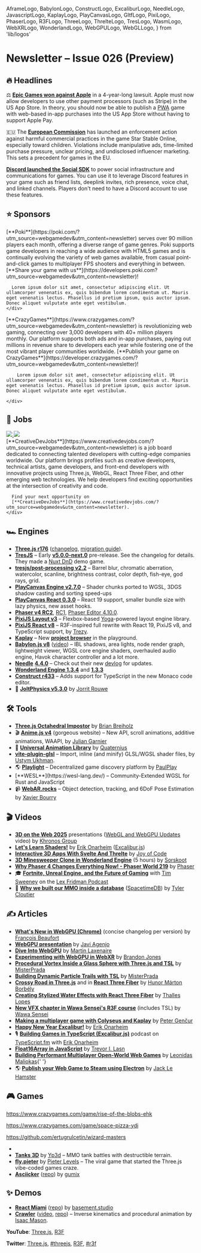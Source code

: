   AframeLogo,
  BabylonLogo,
  ConstructLogo,
  ExcaliburLogo,
  NeedleLogo,
  JavascriptLogo,
  KaplayLogo,
  PlayCanvasLogo,
  GltfLogo,
  PixiLogo,
  PhaserLogo,
  R3FLogo,
  ThreeLogo,
  ThrelteLogo,
  TresLogo,
  WasmLogo,
  WebXRLogo,
  WonderlandLogo,
  WebGPULogo,
  WebGLLogo,
} from 'lib/logos'

# Newsletter – Issue 026 (Preview)

<SubTitleDate value="2025-05-07" />

<NoBulletListStyles />
<NewsletterStyles />

## 🔥 Headlines

⚖️ [**Epic Games won against Apple**](https://www.theverge.com/news/659246/apple-epic-app-store-judge-ruling-control) in a 4-year-long lawsuit. Apple must now allow developers to use other payment processors (such as Stripe) in the US App Store. In theory, you should now be able to publish a [PWA](https://www.webgamedev.com/publishing/pwa) game with web-based in-app purchases into the US App Store without having to support Apple Pay.

🇪🇺 The [**European Commission**](https://ec.europa.eu/commission/presscorner/detail/en/ip_25_831) has launched an enforcement action against harmful commercial practices in the game Star Stable Online, especially toward children. Violations include manipulative ads, time-limited purchase pressure, unclear pricing, and undisclosed influencer marketing. This sets a precedent for games in the EU.

<DiscordIcon className="size-5 inline-flex align-middle relative -top-[2px]" /> [**Discord launched the
Social SDK**](https://discord.com/blog/announcing-discord-social-sdk-to-power-game-comms) to power social
infrastructure and communications for games. You can use it to leverage Discord features in your game
such as friend lists, deeplink invites, rich presence, voice chat, and linked channels. Players don't
need to have a Discord account to use these features.

## ⭐️ Sponsors

<div className="flex flex-col-reverse gap-8 mt-5">
  <div className="flex flex-col gap-5 lg:flex-row items-center">
    <div className="mx-auto w-full max-w-[140px] h-full max-h-[140px] flex items-center justify-center">
      <a
        href="https://poki.com/?utm_source=webgamedev&utm_content=newsletter"
        target="_blank"
        rel="noopener"
      >
        <PokiLogo className="w-full max-w-130 scale-[0.85]" />
      </a>
    </div>
    <div className="flex flex-col gap-3 [&>*]:!my-0">
      [**Poki**](https://poki.com/?utm_source=webgamedev&utm_content=newsletter) serves over 90 million players each month, offering a diverse range of game genres. Poki supports game developers in reaching a wide audience with HTML5 games and is continually evolving the variety of web games available, from casual point-and-click games to multiplayer FPS shooters and everything in between. [**Share your game with us**](https://developers.poki.com?utm_source=webgamedev&utm_content=newsletter)!

      Lorem ipsum dolor sit amet, consectetur adipiscing elit. Ut ullamcorper venenatis ex, quis bibendum lorem condimentum ut. Mauris eget venenatis lectus. Phasellus id pretium ipsum, quis auctor ipsum. Donec aliquet vulputate ante eget vestibulum.
    </div>

  </div>

<div className="h-px bg-gray-200 dark:bg-neutral-800" />

  <div className="flex flex-col gap-5 lg:flex-row items-center">
    <div className="mx-auto w-full max-w-[140px] h-full max-h-[140px] flex items-center justify-center">
      <a
        href="https://www.crazygames.com/?utm_source=webgamedev&utm_content=newsletter"
        target="_blank"
        rel="noopener"
      >
        <CGLogo className="w-full max-w-130" />
      </a>
    </div>
    <div className="flex flex-col gap-3 [&>*]:!my-0">
        [**CrazyGames**](https://www.crazygames.com/?utm_source=webgamedev&utm_content=newsletter)
        is revolutionizing web gaming, connecting over 3,000 developers with 40+
        million players monthly. Our platform supports both ads and in-app purchases, paying out
        millions in revenue share to developers each year while fostering one of the most vibrant
        player communities worldwide. [**Publish your game on CrazyGames**](https://developer.crazygames.com/?utm_source=webgamedev&utm_content=newsletter)!

        Lorem ipsum dolor sit amet, consectetur adipiscing elit. Ut ullamcorper venenatis ex, quis bibendum lorem condimentum ut. Mauris eget venenatis lectus. Phasellus id pretium ipsum, quis auctor ipsum. Donec aliquet vulputate ante eget vestibulum.

    </div>

  </div>
</div>

## 💼 Jobs

<div className="flex flex-col gap-5 mt-5">
  <div className="flex flex-col gap-5 lg:flex-row items-center">
    <div className="mx-auto w-full max-w-[140px] h-full max-h-[140px] flex items-center justify-center">
      <a
        href="https://www.creativedevjobs.com/?utm_source=webgamedev&utm_content=newsletter"
        target="_blank"
        rel="noopener"
      >
        <img src="/partnerships/cdj-black.webp" className="dark:hidden max-w-[140px] py-3" />
        <img src="/partnerships/cdj-white.webp" className="hidden dark:block max-w-[140px] py-3" />
      </a>
    </div>
    <div className="flex flex-col gap-3 [&>*]:!my-0">
      [**CreativeDevJobs**](https://www.creativedevjobs.com/?utm_source=webgamedev&utm_content=newsletter)
      is a job board dedicated to connecting talented developers with cutting-edge companies
      worldwide. Our platform brings profiles such as creative developers, technical artists, game
      developers, and front-end developers with innovative projects using Three.js, WebGL, React
      Three Fiber, and other emerging web technologies. We help developers find exciting
      opportunities at the intersection of creativity and code.

      Find your next opportunity on
      [**CreativeDevJobs**](https://www.creativedevjobs.com/?utm_source=webgamedev&utm_content=newsletter).
    </div>

  </div>
</div>

## 🏎 Engines

- <ThreeLogo /> [**Three.js r176**](https://bsky.app/profile/threejs.org/post/3lnim2yeiak2j)
  ([changelog](https://github.com/mrdoob/three.js/releases), [migration
  guide](https://github.com/mrdoob/three.js/wiki/Migration-Guide)).
- <TresLogo /> [**TresJS**](https://tresjs.org/) – Early
  [**v5.0.0-next.0**](https://github.com/Tresjs/tres/releases/tag/5.0.0-next.0) pre-release. See the
  changelog for details. They made a [Nuxt DnD](https://github.com/alvarosabu/nuxt-3d-dnd-game) demo
  game.
- <TresLogo /> [**tresjs/post-processing v2.2**](https://post-processing.tresjs.org/guide/) – Barrel
  blur, chromatic aberration, watercolor, scanline, brightness contrast, color depth, fish-eye, god
  rays, grid.
- <PlayCanvasLogo /> [**PlayCanvas Engine
  v2.7.0**](https://github.com/playcanvas/engine/releases/tag/v2.7.0) – Shader chunks ported to
  WGSL, 3DGS shadow casting and sorting speed-ups
- <PlayCanvasLogo /> [**PlayCanvas React
  0.3.0**](https://github.com/playcanvas/react/releases/tag/v0.3.0) – React 19 support, smaller
  bundle size with lazy physics, new asset hooks.
- <PhaserLogo /> [**Phaser v4 RC2**](https://phaser.io/news/2025/04/phaser-v4-release-candidate-2),
  [RC1](https://phaser.io/news/2025/04/phaser-v4-release-candidate-1), [Phaser Editor
  4.10.0](https://phaser.io/news/2025/03/phaser-editor-4100-released).
- <PixiLogo /> [**PixiJS Layout v3**](https://pixijs.com/blog/layout-v3) – Flexbox-based
  [Yoga](https://www.yogalayout.dev/)-powered layout engine library.
- <PixiLogo /> [**PixiJS React v8**](https://pixijs.com/blog/pixi-react-v8-live) – R3F-inspired full
  rewrite with React 19, PixiJS v8, and TypeScript support, by
  [Trezy](https://bsky.app/profile/trezy.codes).
- <KaplayLogo /> [**Kaplay**](https://kaplayjs.com/) – New [**project
  browser**](https://bsky.app/profile/kaplayjs.com/post/3lobgdq5bul2r) in the playground.
- <BabylonLogo /> [**Babylon.js
  v8**](https://www.linkedin.com/pulse/introducing-babylonjs-80-babylon-js-s5zmc/)
  ([video](https://www.youtube.com/watch?v=kKaomUggipQ)) – IBL shadows, area lights, node render
  graph, lightweight viewer, WGSL core engine shaders, overhauled audio engine, Havok character
  controller and a lot more.
- <NeedleLogo /> [**Needle**](https://needle.tools/)
  [**4.4.0**](https://github.com/needle-tools/needle-engine-support/releases/tag/release%2F4.4.0) –
  Check out their new
  [devlog](https://www.youtube.com/watch?v=-N4HC0suOeM&list=PLJ4BaFFEGP1FRqZAmpv8yPiix382WEp-F) for
  updates.
- <WonderlandLogo /> [**Wonderland Engine 1.3.4**](https://wonderlandengine.com/news/release-1.3.4/)
  and [**1.3.3**](https://wonderlandengine.com/news/release-1.3.3/)
- <ConstructLogo /> [**Construct r433**](https://www.construct.net/en/make-games/releases/beta/r433)
  – Adds support for TypeScript in the new Monaco code editor.
- 🎾 [**JoltPhysics v5.3.0**](https://bsky.app/profile/jrouwe.bsky.social/post/3lkh3o4v3ok22) by [Jorrit Rouwe](https://bsky.app/profile/jrouwe.bsky.social)

## 🛠 Tools

- <ThreeLogo /> [**Three.js Octahedral
  Impostor**](https://github.com/Ctrlmonster/three-octahedral-impostor/) by [Brian
  Breiholz](https://bsky.app/profile/brianbreiholz.bsky.social)
- 🎬 [**Anime.js v4**](https://animejs.com/) (gorgeous website) – New API, scroll animations, additive animations, WAAPI, by [Julian Garnier](https://bsky.app/profile/julian.gr)
- 🏃 [**Universal Animation Library**](https://quaternius.com/packs/universalanimationlibrary.html) by [Quaternius](https://bsky.app/profile/quaternius.bsky.social)
- <WebGLLogo /> [**vite-plugin-glsl**](https://github.com/UstymUkhman/vite-plugin-glsl) – Import,
  inline (and minify) GLSL/WGSL shader files, by [Ustym
  Ukhman](https://ustymukhman.github.io/UstymUkhman/).
- 🌎 [**Playlight**](https://playlight.dev/) – Decentralized game discovery platform by
  [PaulPlay](https://bsky.app/profile/paulplay.bsky.social)
- <WebGPULogo />
  [**WESL**](https://wesl-lang.dev/) – Community-Extended WGSL for Rust and JavaScript
- 📹 [**WebAR.rocks**](https://github.com/WebAR-rocks/WebAR.rocks.train) – Object detection, tracking, and 6DoF Pose Estimation by [Xavier Bourry](https://github.com/xavierjs)

## 🎬 Videos

- <WebGLLogo /> <WebGPULogo /> <GltfLogo /> [**3D on the Web
  2025**](https://www.khronos.org/events/3d-on-the-web-2025) presentations ([WebGL and WebGPU
  Updates](https://www.youtube.com/watch?v=grj7uYdCna0) video) by [Khronos
  Group](https://www.khronos.org/)
- <WebGLLogo /> [**Let's Learn Shaders!**](https://www.youtube.com/watch?v=G2tvnmSyP2M) by [Erik
  Onarheim](https://bsky.app/profile/erikonarheim.com) ([Excalibur.js](https://excaliburjs.com/))
- <ThrelteLogo /> [**Interactive 3D Apps With Svelte And
  Threlte**](https://www.youtube.com/watch?v=tfq8OrvORYE) by [Joy of
  Code](https://x.com/joyofcodedev)
- <WonderlandLogo /> [**3D Minesweeper Clone in Wonderland
  Engine**](https://www.youtube.com/watch?v=9-BJfSTmaJ0) (5 hours) by
  [Sorskoot](https://github.com/sorskoot)
- <PhaserLogo /> [**Why Phaser 4 Changes Everything Now! - Phaser World
  219**](https://www.youtube.com/watch?v=Bxy-XKzQVaY) by [Phaser](https://phaser.io/)
- 🎓 [**Fortnite, Unreal Engine, and the Future of Gaming**](https://www.youtube.com/watch?v=477qF6QNSvc) with [Tim Sweeney](https://x.com/TimSweeneyEpic) on the [Lex Fridman Podcast](https://lexfridman.com/podcast/)
- 📡 [**Why we built our MMO inside a database**](https://gdcvault.com/play/1035359/-Database-Oriented-Design-Why) ([SpacetimeDB](https://spacetimedb.com/)) by [Tyler Cloutier](https://x.com/tylerfcloutier)

## ✍️ Articles

- <WebGPULogo /> [**What's New in WebGPU
  (Chrome)**](https://developer.chrome.com/docs/web-platform/webgpu/news) (concise changelog per
  version) by [François Beaufort](https://x.com/quicksave2k)
- <WebGPULogo /> [**WebGPU
  presentation**](https://docs.google.com/presentation/d/1v4B4lnHIuhZdzAKGQkMZQtnPrlAtMaY5NmjQVfYgimM/edit)
  by [Javi Agenjo](https://bsky.app/profile/soytamat.bsky.social)
- <WebGPULogo /> [**Dive Into WebGPU**](https://okaydev.co/articles/dive-into-webgpu-part-1) by
  [Martin Laxenaire](https://www.martin-laxenaire.fr/)
- <WebXRLogo /> [**Experimenting with WebGPU in
  WebXR**](https://toji.dev/2025/03/03/experimenting-with-webgpu-in-webxr.html) by [Brandon
  Jones](https://bsky.app/profile/toji.dev)
- <ThreeLogo /> [**Procedural Vortex Inside a Glass Sphere with Three.js and
  TSL**](https://tympanus.net/codrops/2025/03/10/rendering-a-procedural-vortex-inside-a-glass-sphere-with-three-js-and-tsl/)
  by [MisterPrada](https://x.com/Mister_Prada)
- <ThreeLogo /> [**Building Dynamic Particle Trails with
  TSL**](https://tympanus.net/codrops/2025/05/05/matrix-sentinels-building-dynamic-particle-trails-with-tsl/)
  by [MisterPrada](https://x.com/Mister_Prada)
- <ThreeLogo /> [**Crossy Road in
  Three.js**](https://javascriptgametutorials.com/tutorials/three-js/crossy-road) and
  in <R3FLogo /> [**React Three
  Fiber**](https://javascriptgametutorials.com/tutorials/react-three-fiber/crossy-road) by [Hunor
  Márton Borbély](https://bio.link/hunor)
- <R3FLogo /> [**Creating Stylized Water Effects with React Three
  Fiber**](https://tympanus.net/codrops/2025/03/04/creating-stylized-water-effects-with-react-three-fiber/)
  by [Thalles Lopes](https://thalles.work/)
- <R3FLogo /> [**New VFX chapter in Wawa Sensei's R3F
  course**](https://wawasensei.dev/courses/react-three-fiber/lessons/vfx-introduction) (includes
  TSL) by [Wawa Sensei](https://x.com/wawasensei)
- <KaplayLogo /> [**Making a multiplayer game with Colyseus and
  Kaplay**](https://kaplayjs.com/guides/how-to-make-a-multiplayer-game-with-colyseus-and-kaplay/) by
  [Peter Genčur](https://petergencur.com/)
- <ExcaliburLogo /> [**Happy New Year
  Excalibur!**](https://excaliburjs.com/blog/happy-new-year-excalibur-2025/) by [Erik
  Onarheim](https://bsky.app/profile/erikonarheim.com)
- <ExcaliburLogo /> 🎙️ [**Building Games in TypeScript
  (Excalibur.js)**](https://typescript.fm/bonus15) podcast on
  [TypeScript.fm](https://bsky.app/profile/typescript.fm) with [Erik
  Onarheim](https://bsky.app/profile/erikonarheim.com)
- <JavascriptLogo /> [**Float16Array in
  JavaScript**](https://www.trevorlasn.com/blog/float16array-javascript) by [Trevor I.
  Lasn](https://www.trevorlasn.com/)
- <PlayCanvasLogo /> [**Building Performant Multiplayer Open-World Web
  Games**](https://medium.com/poki/building-multiplayer-open-world-web-games-that-run-everywhere-b0b2afb4940c)
  by [Leonidas Maliokas](https://x.com/PlayingInCanvas){' '}
- 🌎 [**Publish your Web Game to Steam using Electron**](https://dev.to/jacklehamster/publish-your-web-game-to-steam-using-electron-670) by [Jack Le Hamster](https://bsky.app/profile/jacklehamster.bsky.social)

## 🎮 Games

https://www.crazygames.com/game/rise-of-the-blobs-ehk

https://www.crazygames.com/game/space-pizza-ydi

https://github.com/ertugrulcetin/wizard-masters

- <GameRelease
    title="Bubbits"
    url="https://webgamer.io/en/g/bubbits"
    developer="Team Flow"
    developerUrl="https://x.com/teamflowofcl"
    description="Very polished classic bubble shooter game."
    EngineIcon={PhaserLogo}
  />
- <ThreeLogo /> [**Tanks 3D**](https://yp3d.com/tanks3d/) by
  [Yp3d](https://www.yp3d.com/games/about) – MMO tank battles with destructible terrain.
- <ThreeLogo /> [**fly.pieter**](https://fly.pieter.com/) by [Pieter Levels](https://x.com/levelsio)
  – The viral game that started the Three.js vibe-coded games craze.
- <WasmLogo /> [**Asciicker**](https://asciicker.com/y9/)
  ([repo](https://github.com/msokalski/asciicker)) by [gumix](https://x.com/MrGumix)

## ✨ Demos

- <R3FLogo /> [**React Miami**](https://miami.basement.studio/room/miami)
  ([repo](https://github.com/basementstudio/react-miami-game)) by
  [basement.studio](https://basement.studio/)
- <R3FLogo /> [**Crawler**](https://sketches.isaacmason.com/sketch/crawler)
  ([video](https://bsky.app/profile/isaacmason.bsky.social/post/3lntoc2f3vk2z),
  [repo](https://github.com/isaac-mason/sketches/tree/main/sketches/crawler)) – Inverse kinematics
  and procedural animation by [Isaac Mason](https://bsky.app/profile/isaacmason.bsky.social).

**YouTube**:
[Three.js](https://www.youtube.com/results?search_query=three+js),
[R3F](https://www.youtube.com/results?search_query=react+three+fiber)

**Twitter**:
[Three.js](https://x.com/threejs),
[#threejs](https://x.com/hashtag/threejs),
[R3F](https://x.com/0xca0a),
[#r3f](https://x.com/hashtag/r3f)

<NewsletterFooter tweetId="WILL_BE_UPDATED_IN_A_MINUTE" />
